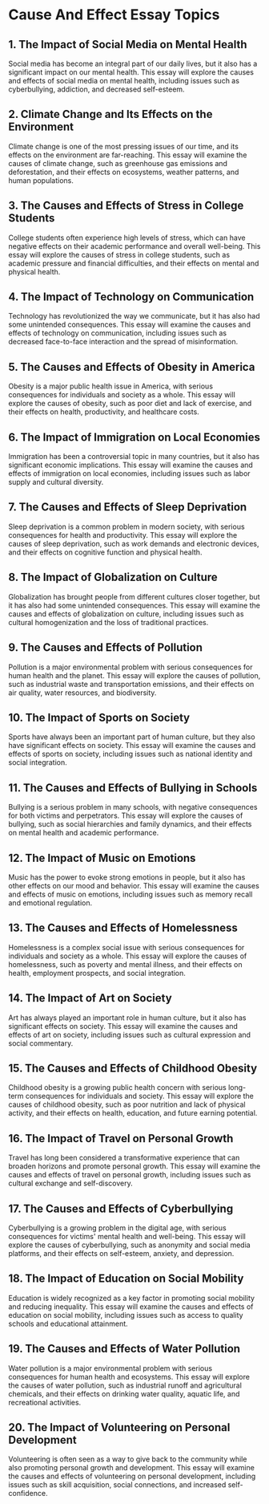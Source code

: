 # Cause And Effect Essay Topics


<div style={{ width: "100%", padding: 20, height: "70vh" }}>
  <Chat
    welcome={"Hi, Which topic you want to discuss or generate ?"}
    teacherName={"Alex"}
    systemPrompt={"Pls help this user find the essay topic he(she) wanted!"}
  />
</div>

## 1. The Impact of Social Media on Mental Health

Social media has become an integral part of our daily lives, but it also has a significant impact on our mental health. This essay will explore the causes and effects of social media on mental health, including issues such as cyberbullying, addiction, and decreased self-esteem.

## 2. Climate Change and Its Effects on the Environment

Climate change is one of the most pressing issues of our time, and its effects on the environment are far-reaching. This essay will examine the causes of climate change, such as greenhouse gas emissions and deforestation, and their effects on ecosystems, weather patterns, and human populations.

## 3. The Causes and Effects of Stress in College Students

College students often experience high levels of stress, which can have negative effects on their academic performance and overall well-being. This essay will explore the causes of stress in college students, such as academic pressure and financial difficulties, and their effects on mental and physical health.

## 4. The Impact of Technology on Communication

Technology has revolutionized the way we communicate, but it has also had some unintended consequences. This essay will examine the causes and effects of technology on communication, including issues such as decreased face-to-face interaction and the spread of misinformation.

## 5. The Causes and Effects of Obesity in America

Obesity is a major public health issue in America, with serious consequences for individuals and society as a whole. This essay will explore the causes of obesity, such as poor diet and lack of exercise, and their effects on health, productivity, and healthcare costs.

## 6. The Impact of Immigration on Local Economies

Immigration has been a controversial topic in many countries, but it also has significant economic implications. This essay will examine the causes and effects of immigration on local economies, including issues such as labor supply and cultural diversity.

## 7. The Causes and Effects of Sleep Deprivation

Sleep deprivation is a common problem in modern society, with serious consequences for health and productivity. This essay will explore the causes of sleep deprivation, such as work demands and electronic devices, and their effects on cognitive function and physical health.

## 8. The Impact of Globalization on Culture

Globalization has brought people from different cultures closer together, but it has also had some unintended consequences. This essay will examine the causes and effects of globalization on culture, including issues such as cultural homogenization and the loss of traditional practices.

## 9. The Causes and Effects of Pollution

Pollution is a major environmental problem with serious consequences for human health and the planet. This essay will explore the causes of pollution, such as industrial waste and transportation emissions, and their effects on air quality, water resources, and biodiversity.

## 10. The Impact of Sports on Society

Sports have always been an important part of human culture, but they also have significant effects on society. This essay will examine the causes and effects of sports on society, including issues such as national identity and social integration.

## 11. The Causes and Effects of Bullying in Schools

Bullying is a serious problem in many schools, with negative consequences for both victims and perpetrators. This essay will explore the causes of bullying, such as social hierarchies and family dynamics, and their effects on mental health and academic performance.

## 12. The Impact of Music on Emotions

Music has the power to evoke strong emotions in people, but it also has other effects on our mood and behavior. This essay will examine the causes and effects of music on emotions, including issues such as memory recall and emotional regulation.

## 13. The Causes and Effects of Homelessness

Homelessness is a complex social issue with serious consequences for individuals and society as a whole. This essay will explore the causes of homelessness, such as poverty and mental illness, and their effects on health, employment prospects, and social integration.

## 14. The Impact of Art on Society

Art has always played an important role in human culture, but it also has significant effects on society. This essay will examine the causes and effects of art on society, including issues such as cultural expression and social commentary.

## 15. The Causes and Effects of Childhood Obesity

Childhood obesity is a growing public health concern with serious long-term consequences for individuals and society. This essay will explore the causes of childhood obesity, such as poor nutrition and lack of physical activity, and their effects on health, education, and future earning potential.

## 16. The Impact of Travel on Personal Growth

Travel has long been considered a transformative experience that can broaden horizons and promote personal growth. This essay will examine the causes and effects of travel on personal growth, including issues such as cultural exchange and self-discovery.

## 17. The Causes and Effects of Cyberbullying

Cyberbullying is a growing problem in the digital age, with serious consequences for victims' mental health and well-being. This essay will explore the causes of cyberbullying, such as anonymity and social media platforms, and their effects on self-esteem, anxiety, and depression.

## 18. The Impact of Education on Social Mobility

Education is widely recognized as a key factor in promoting social mobility and reducing inequality. This essay will examine the causes and effects of education on social mobility, including issues such as access to quality schools and educational attainment.

## 19. The Causes and Effects of Water Pollution

Water pollution is a major environmental problem with serious consequences for human health and ecosystems. This essay will explore the causes of water pollution, such as industrial runoff and agricultural chemicals, and their effects on drinking water quality, aquatic life, and recreational activities.

## 20. The Impact of Volunteering on Personal Development

Volunteering is often seen as a way to give back to the community while also promoting personal growth and development. This essay will examine the causes and effects of volunteering on personal development, including issues such as skill acquisition, social connections, and increased self-confidence.
